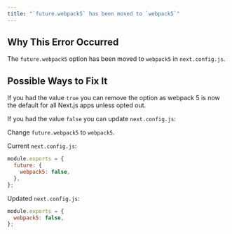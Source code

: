 ```yaml
---
title: "`future.webpack5` has been moved to `webpack5`"
---
```


## Why This Error Occurred

The `future.webpack5` option has been moved to `webpack5` in `next.config.js`.

## Possible Ways to Fix It

If you had the value `true` you can remove the option as webpack 5 is now the default for all Next.js apps unless opted out.

If you had the value `false` you can update `next.config.js`:

Change `future.webpack5` to `webpack5`.

Current `next.config.js`:

```js filename="next.config.js"
module.exports = {
  future: {
    webpack5: false,
  },
};
```

Updated `next.config.js`:

```js filename="next.config.js"
module.exports = {
  webpack5: false,
};
```
